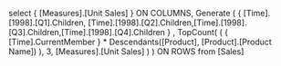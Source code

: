 select
{ [Measures].[Unit Sales] } ON COLUMNS,
Generate (
{ [Time].[1998].[Q1].Children, [Time].[1998].[Q2].Children,[Time].[1998].[Q3].Children,[Time].[1998].[Q4].Children } ,
	TopCount(
		( { [Time].CurrentMember } * Descendants([Product], [Product].[Product Name]) ),
		3,
		[Measures].[Unit Sales]
		)
	)
 ON ROWS
from [Sales]